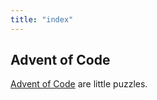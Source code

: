 ```yaml
---
title: "index"
---
```




## Advent of Code

[Advent of Code](https://adventofcode.com/) are little puzzles.